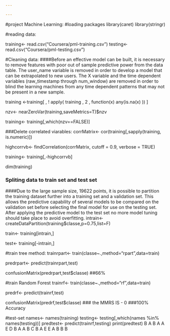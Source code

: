 ---

---
#project Machine Learning:
#loading packages
library(caret)
library(stringr)

#reading data:

training<- read.csv("Coursera/pml-training.csv")
testing<- read.csv("Coursera/pml-testing.csv")

#Cleaning data:
####Before an effective model can be built, it is necessary to remove features with poor out of sample predictive power from the data table. The user_name variable is removed in order to develop a model that can be extrapolated to new users. The X variable and the time dependent variables (raw_timestamp through num_window) are removed in order to blind the learning machines from any time dependent patterns that may not be present in a new sample.

training <-training[ , ! apply( training , 2 , function(x) any(is.na(x) )) ]

nzv<- nearZeroVar(training,saveMetrics=T)$nzv

training<- training[,which(nzv==FALSE)]

###Delete correlated viarables:
corrMatrix<- cor(training[,sapply(training, is.numeric)])

  highcorrvb<- findCorrelation(corrMatrix, cutoff = 0.9, verbose = TRUE)
  
  training<- training[,-highcorrvb]
  
  dim(training)

### Spliting data to train set and test set
####Due to the large sample size, 19622 points, it is possible to partition the training dataset further into a training set and a validation set. This allows the predictive capability of several models to be compared on the validation set before selecting the final model for use on the testing set. After applying the predictive model to the test set no more model tuning should take place to avoid overfitting.
intrain<- createDataPartition(training$classe,p=0.75,list=F)

train<- training[intrain,]

test<- training[-intrain,]

#train tree method:
trainrpart<- train(classe~.,method="rpart",data=train)

predrpart<- predict(trainrpart,test)

confusionMatrix(predrpart,test$classe)
##66%

#train Random Forest
trainrf<- train(classe~.,method="rf",data=train)

predrf<- predict(trainrf,test)

confusionMatrix(predrf,test$classe)
### the MMRS IS - 0
###100% Accuracy

#test-set
names<- names(training)
testing<- testing[,which(names %in% names(testing))]
predtest<- predict(trainrf,testing)
print(predtest)
B A B A A E D B A A B C B A E E A B B B
